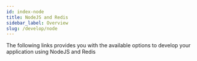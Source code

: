 ```yaml
---
id: index-node
title: NodeJS and Redis 
sidebar_label: Overview
slug: /develop/node
---
```





The following links provides you with the available options to develop your application using NodeJS and Redis

<div class="row">
   <div class="col">
      <RedisCard
        title="Getting Started"
        description="Node.js and Redis"
        page="/develop/node/gettingstarted"
        />
  </div>

  <div class="col">
    <RedisCard
        title="Node.js Crash Course"
        description="Node.js Crash Course"
        page="/develop/node/node-crash-course"
        />
  </div>

  <div class="col">
    <RedisCard
        title="Redis OM for Node.js"
        description="Build a simple service with Redis OM for Node.js and Express"
        page="/develop/node/redis-om"
        />
  </div>
</div>



